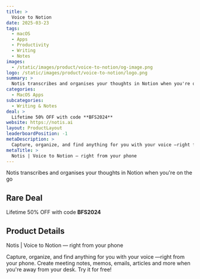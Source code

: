 ```yaml
---
title: >
  Voice to Notion
date: 2025-03-23
tags:
  - macOS
  - Apps
  - Productivity
  - Writing
  - Notes
images:
  - /static/images/product/voice-to-notion/og-image.png
logo: /static/images/product/voice-to-notion/logo.png
summary: >
  Notis transcribes and organises your thoughts in Notion when you're on the go
categories:
  - MacOS Apps
subcategories:
  - Writing & Notes
deal: >
  Lifetime 50% OFF with code **BFS2024**
website: https://notis.ai
layout: ProductLayout
leaderboardPosition: -1
metaDescription: >
  Capture, organize, and find anything for you with your voice —right from your phone. Create meeting notes, memos, emails, articles and more when you're away from your desk. Try it for free!
metaTitle: >
  Notis | Voice to Notion — right from your phone
---
```

Notis transcribes and organises your thoughts in Notion when you're on the go

## Rare Deal

Lifetime 50% OFF with code **BFS2024**

## Product Details

Notis | Voice to Notion — right from your phone

Capture, organize, and find anything for you with your voice —right from your phone. Create meeting notes, memos, emails, articles and more when you're away from your desk. Try it for free!
